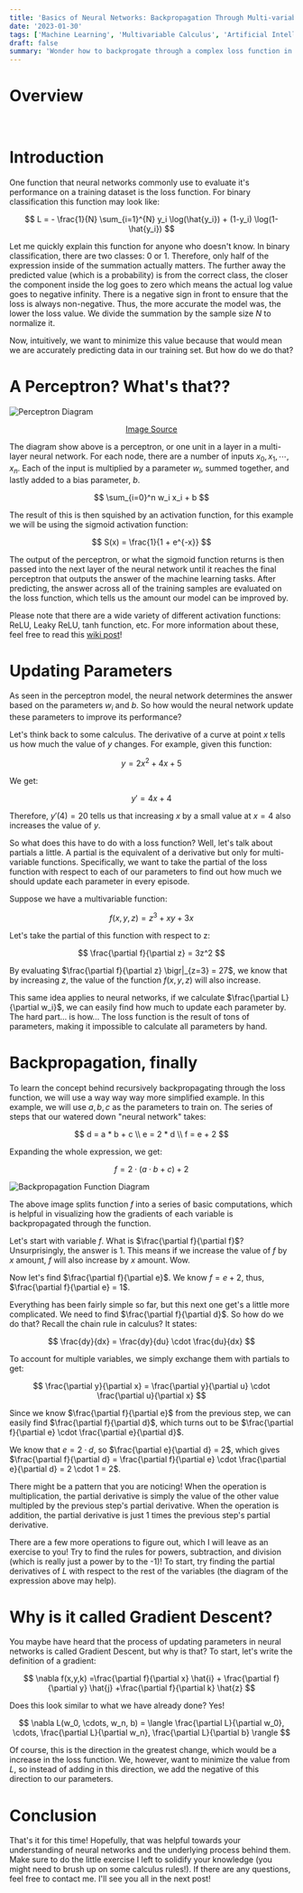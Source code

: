 ```yaml
---
title: 'Basics of Neural Networks: Backpropagation Through Multi-variable Functions'
date: '2023-01-30'
tags: ['Machine Learning', 'Multivariable Calculus', 'Artificial Intelligence', 'Fun']
draft: false
summary: 'Wonder how to backprogate through a complex loss function in a neural network? Read more to find out!'
---
```



# Overview

<TOCInline toc={props.toc} exclude="Overview" toHeading={2} asDisclosure />
<br />

# Introduction

One function that neural networks commonly use to evaluate it's performance on a training dataset is the loss function. For binary classification
this function may look like:

$$
L = - \frac{1}{N} \sum_{i=1}^{N} y_i \log(\hat{y_i}) + (1-y_i) \log(1-\hat{y_i})
$$

Let me quickly explain this function for anyone who doesn't know. In binary classification, there are two classes: 0 or 1. Therefore, only
half of the expression inside of the summation actually matters. The further away the predicted value (which is a probability) is from the
correct class, the closer the component inside the log goes to zero which means the actual log value goes to negative infinity. There is a
negative sign in front to ensure that the loss is always non-negative. Thus, the more accurate the model was, the lower the loss value.
We divide the summation by the sample size $N$ to normalize it.

Now, intuitively, we want to minimize this value because that would mean we are accurately predicting data in our training set. But how do
we do that?

# A Perceptron? What's that??

![Perceptron Diagram](https://upload.wikimedia.org/wikipedia/commons/6/6a/Perceptron-unit.svg)

<figcaption align="center">
  <a
    title="Rmoss92, CC BY-SA 4.0 &lt;https://creativecommons.org/licenses/by-sa/4.0&gt;, via Wikimedia Commons"
    href="https://commons.wikimedia.org/wiki/File:Perceptron-unit.svg"
  >
    Image Source
  </a>
</figcaption>

The diagram show above is a perceptron, or one unit in a layer in a multi-layer neural network. For each node, there are a number of inputs
$x_0, x_1, \cdots, x_n$. Each of the input is multiplied by a parameter $w_i$, summed together, and lastly added to a bias parameter, $b$.

$$
\sum_{i=0}^n w_i x_i + b
$$

The result of this is then squished by an activation function, for this example we will be using the sigmoid activation function:

$$
S(x) = \frac{1}{1 + e^{-x}}
$$

The output of the perceptron, or what the sigmoid function returns is then passed into the next layer of the neural network until it reaches
the final perceptron that outputs the answer of the machine learning tasks. After predicting, the answer across all of the training samples are
evaluated on the loss function, which tells us the amount our model can be improved by.

Please note that there are a wide variety of different activation functions: ReLU, Leaky ReLU, tanh function, etc. For more information about
these, feel free to read this [wiki post](https://en.wikipedia.org/wiki/Activation_function)!

# Updating Parameters

As seen in the perceptron model, the neural network determines the answer based on the parameters $w_i$ and $b$. So how would the neural
network update these parameters to improve its performance?

Let's think back to some calculus. The derivative of a curve at point $x$ tells us how much the value of $y$ changes. For example, given this
function:

$$
y = 2x^2 + 4x + 5
$$

We get:

$$
y' = 4x + 4
$$

Therefore, $y'(4) = 20$ tells us that increasing $x$ by a small value at $x=4$ also increases the value of $y$.

So what does this have to do with a loss function? Well, let's talk about partials a little. A partial is the equivalent of a derivative but
only for multi-variable functions. Specifically, we want to take the partial of the loss function with respect to each of our parameters to
find out how much we should update each parameter in every episode.

Suppose we have a multivariable function:

$$
f(x, y, z) = z^3 + xy + 3x
$$

Let's take the partial of this function with respect to z:

$$
\frac{\partial f}{\partial z} = 3z^2
$$

By evaluating $\frac{\partial f}{\partial z} \bigr|_{z=3} = 27$, we know that by increasing $z$, the value of the function $f(x,y,z)$ will
also increase.

This same idea applies to neural networks, if we calculate $\frac{\partial L}{\partial w_i}$, we can easily find how much to update each
parameter by. The hard part... is how... The loss function is the result of tons of parameters, making it impossible to calculate all
parameters by hand.

# Backpropagation, finally

To learn the concept behind recursively backpropagating through the loss function, we will use a way way way more simplified example.
In this example, we will use $a, b, c$ as the parameters to train on. The series of steps that our watered down "neural network" takes:

$$
d = a * b + c \\
e = 2 * d \\
f = e + 2
$$

Expanding the whole expression, we get:

$$
f = 2 \cdot (a \cdot b + c) + 2
$$

![Backpropagation Function Diagram](/static/images/backpropfunction.svg)

The above image splits function $f$ into a series of basic computations, which is helpful in visualizing how the gradients of each variable
is backpropagated through the function.

Let's start with variable $f$. What is $\frac{\partial f}{\partial f}$? Unsurprisingly, the answer is 1. This means if we increase the
value of $f$ by $x$ amount, $f$ will also increase by $x$ amount. Wow.

Now let's find $\frac{\partial f}{\partial e}$. We know $f = e + 2$, thus, $\frac{\partial f}{\partial e} = 1$.

Everything has been fairly simple so far, but this next one get's a little more complicated. We need to find $\frac{\partial f}{\partial d}$.
So how do we do that? Recall the chain rule in calculus? It states:

$$
\frac{dy}{dx} = \frac{dy}{du} \cdot \frac{du}{dx}
$$

To account for multiple variables, we simply exchange them with partials to get:

$$
\frac{\partial y}{\partial x} = \frac{\partial y}{\partial u} \cdot \frac{\partial u}{\partial x}
$$

Since we know $\frac{\partial f}{\partial e}$ from the previous step, we can easily find $\frac{\partial f}{\partial d}$, which turns out
to be $\frac{\partial f}{\partial e} \cdot \frac{\partial e}{\partial d}$.

We know that $e = 2 \cdot d$, so $\frac{\partial e}{\partial d} = 2$, which gives $\frac{\partial f}{\partial d} = \frac{\partial f}{\partial e} \cdot \frac{\partial e}{\partial d} = 2 \cdot 1 = 2$.

There might be a pattern that you are noticing! When the operation is multiplication, the partial derivative is simply the value of the
other value multipled by the previous step's partial derivative. When the operation is addition, the partial derivative is just 1 times the
previous step's partial derivative.

There are a few more operations to figure out, which I will leave as an exercise to you! Try to find the rules for powers, subtraction, and
division (which is really just a power by to the -1)! To start, try finding the partial derivatives of $L$ with respect to the rest of the
variables (the diagram of the expression above may help).

# Why is it called Gradient Descent?

You maybe have heard that the process of updating parameters in neural networks is called Gradient Descent, but why is that? To start, let's
write the definition of a gradient:

$$
\nabla f(x,y,k) =\frac{\partial f}{\partial x} \hat{i} + \frac{\partial f}{\partial y} \hat{j} +\frac{\partial f}{\partial k} \hat{z}
$$

Does this look similar to what we have already done? Yes!

$$
\nabla L(w_0, \cdots, w_n, b) = \langle \frac{\partial L}{\partial w_0}, \cdots, \frac{\partial L}{\partial w_n}, \frac{\partial L}{\partial b} \rangle
$$

Of course, this is the direction in the greatest change, which would be a increase in the loss function. We, however, want to minimize the
value from $L$, so instead of adding in this direction, we add the negative of this direction to our parameters.

# Conclusion

That's it for this time! Hopefully, that was helpful towards your understanding of neural networks and the underlying process behind them.
Make sure to do the little exercise I left to solidify your knowledge (you might need to brush up on some calculus rules!). If there are
any questions, feel free to contact me. I'll see you all in the next post!
